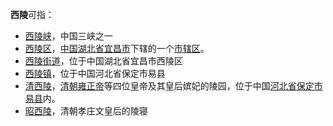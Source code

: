 '''西陵'''可指：

* [[西陵峡|西陵峡]]，中国三峡之一
* [[西陵区|西陵区]]，[[中国|中国]][[湖北省|湖北省]][[宜昌市|宜昌市]]下辖的一个[[市辖区|市辖区]]。
* [[西陵街道|西陵街道]]，位于中国湖北省宜昌市西陵区
* [[西陵镇|西陵镇]]，位于中国河北省保定市易县
* [[清西陵|清西陵]]，[[清朝|清朝]][[雍正帝|雍正帝]]等四位皇帝及其皇后嫔妃的陵园，位于中国[[河北省|河北省]][[保定市|保定市]][[易县|易县]]内。
* [[昭西陵|昭西陵]]，清朝孝庄文皇后的陵寝

{{disambig|Cat=二字中國相關消歧義}}
